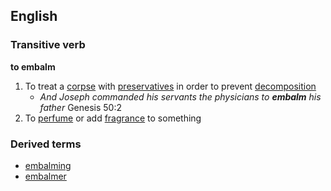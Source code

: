 ==English==
===Transitive verb===
{{wikipediapar|embalming}}
'''to embalm'''
#To treat a [[corpse]] with [[preservative]]s in order to prevent [[decomposition]]
#* ''And Joseph commanded his servants the physicians to '''embalm''' his father'' Genesis 50:2
#To [[perfume]] or add [[fragrance]] to something
===Derived terms===
*[[embalming]]
*[[embalmer]]